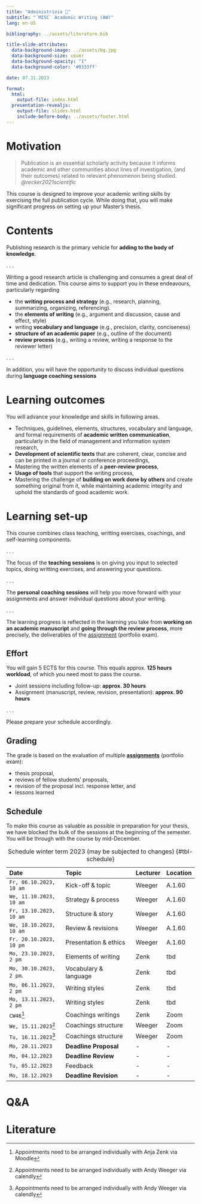 ```yaml
---
title: "Administrivia 🧐"  
subtitle: "`MISC` Academic Writing (AW)"
lang: en-US

bibliography: ../assets/literature.bib

title-slide-attributes:
  data-background-image: ../assets/bg.jpg
  data-background-size: cover
  data-background-opacity: "1"
  data-background-color: '#0333ff'

date: 07.31.2023

format: 
  html:
    output-file: index.html
  presentation-revealjs:
    output-file: slides.html 
    include-before-body: ../assets/footer.html
---
```


# Motivation {.vertical-center background-color="#0333ff" background-image="../assets/bg.jpg"}

> Publication is an essential scholarly activity because it informs academic and other communities about lines of investigation, (and their outcomes) related to relevant phenomenon being studied. *@recker2021scientific*

:::{.notes}
This course is designed to improve your academic writing skills by exercising the full publication cycle. While doing that, you will make significant progress on setting up your Master's thesis.
:::

# Contents

Publishing research is the primary vehicle for __adding to the body of knowledge__.

. . .

Writing a good research article is challenging and consumes a great deal of time and dedication. This course aims to support you in these endeavours, particularly regarding

:::{.incremental}
- the __writing process and strategy__ (e.g., research, planning, summarizing, organizing, referencing).
- the __elements of writing__ (e.g., argument and discussion, cause and effect, style)
- writing __vocabulary and language__ (e.g., precision, clarity, conciseness)
- __structure of an academic paper__ (e.g., outline of the document)
- __review process__ (e.g., writing a review, writing a response to the reviewer letter)
:::

. . .

In addition, you will have the opportunity to discuss individual questions during __language coaching sessions__

# Learning outcomes

You will advance your knowledge and skills in following areas.

::: {.incremental}
- Techniques, guidelines, elements, structures, vocabulary and language, and formal requirements of __academic written communication__, particularly in the field of management and information system research,
- __Development of scientific texts__ that are coherent, clear, concise and can be printed in a journal or conference proceedings,
- Mastering the written elements of a __peer-review process__,
- __Usage of tools__ that support the writing process,
- Mastering the challenge of __building on work done by others__ and create something original from it, while maintaining academic integrity and uphold the standards of good academic work.
:::

# Learning set-up

This course combines class teaching, writting exercises, coachings, and self-learning components.

. . .

The focus of the __teaching sessions__ is on giving you input to selected topics, doing writting exercises, and answering your questions. 

. . .

The __personal coaching sessions__ will help you move forward with your assignments and answer individual questions about your writing.

. . .

The learning progress is reflected in the learning you take from __working on an academic manuscript__ and __going through the review process__, more precisely, the deliverables of the [assignment](../assignment/) (portfolio exam).


## Effort

You will gain 5 ECTS for this course. This equals approx. __125 hours workload__, of which you need most to pass the course.

::: {.incremental}
-	Joint sessions including follow-up: __approx. 30 hours__
-	Assignment (manuscript, review, revision, presentation): __approx. 90 hours__
:::

. . .

Please prepare your schedule accordingly.

## Grading

The grade is based on the evaluation of multiple __[assignments](../assignment/)__ (portfolio exam):

:::{.incremental}
- thesis proposal,
- reviews of fellow students' proposals,
- revision of the proposal incl. response letter, and
- lessons learned
:::

## Schedule {.scrollable .smaller}

:::{.notes}
To make this course as valuable as possible in preparation for your thesis, we have blocked the bulk of the sessions at the beginning of the semester. You will be through with the course by mid-December. 
:::

::: {.column-page-right}

|Date                    |Topic                          |Lecturer | Location  |
|:-----------------------|:------------------------------|:--------|:----------|
|`Fr, 06.10.2023, 10 am` |Kick-off & topic               |Weeger   |A.1.60
|`We, 11.10.2023, 10 am` |Strategy & process             |Weeger   |A.1.60
|`Fr, 13.10.2023, 10 am` |Structure & story              |Weeger   |A.1.60
|`We, 18.10.2023, 10 am` |Review & revisions             |Weeger   |A.1.60
|`Fr. 20.10.2023, 10 pm` |Presentation & ethics          |Weeger   |A.1.60
|`Mo, 23.10.2023, 2 pm`  |Elements of writing            |Zenk     |tbd
|`Mo, 30.10.2023, 2 pm`. |Vocabulary & language          |Zenk     |tbd
|`Mo, 06.11.2023, 2 pm`  |Writing styles                 |Zenk     |tbd
|`Mo, 13.11.2023, 2 pm`  |Writing styles                 |Zenk     |tbd
|`CW46`[^1]              |Coachings writings             |Zenk     |Zoom
|`We, 15.11.2023`[^2]    |Coachings structure            |Weeger   |Zoom
|`Tu, 16.11.2023`[^2]    |Coachings structure            |Weeger   |Zoom
|`Mo, 20.11.2023`        |__Deadline Proposal__          |-        |-
|`Mo, 04.12.2023`        |__Deadline Review__            |-        |-
|`Tu, 05.12.2023`        |Feedback                       |-        |-
|`Mo, 18.12.2023`        |__Deadline Revision__          |-        |-

: Schedule winter term 2023 (may be subjected to changes) {#tbl-schedule}

:::

[^1]: Appointments need to be arranged individually with Anja Zenk via Moodle
[^2]: Appointments need to be arranged individually with Andy Weeger via calendly

# Q&A {.html-hidden .unlisted .vertical-center background-color="#0333ff" background-image="../assets/images/bg.jpg"}

# Literature

::: {#refs}
:::